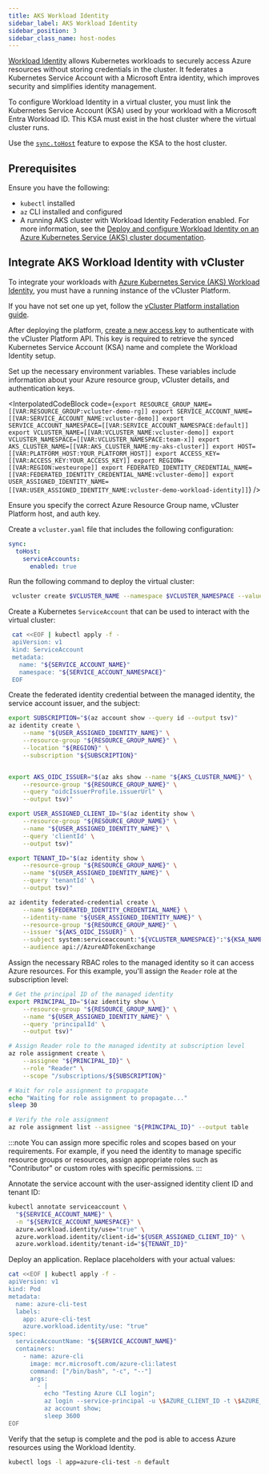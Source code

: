 ```yaml
---
title: AKS Workload Identity
sidebar_label: AKS Workload Identity
sidebar_position: 3
sidebar_class_name: host-nodes
---
```




<TenancySupport hostNodes="true" />

<ProAdmonition/>

[Workload Identity](https://learn.microsoft.com/en-us/azure/aks/workload-identity-overview) allows Kubernetes workloads to securely access Azure resources without storing credentials in the cluster. It federates a Kubernetes Service Account with a Microsoft Entra identity, which improves security and simplifies identity management.

To configure Workload Identity in a virtual cluster, you must link the Kubernetes Service Account (KSA) used by your workload with a Microsoft Entra Workload ID. This KSA must exist in the host cluster where the virtual cluster runs. 

Use the [`sync.toHost`](/vcluster/configure/vcluster-yaml/sync/to-host/) feature to expose the KSA to the host cluster.

## Prerequisites

Ensure you have the following:

- `kubectl` installed
- `az` CLI installed and configured
- A running AKS cluster with Workload Identity Federation enabled. For more information, see the [Deploy and configure Workload Identity on an Azure Kubernetes Service (AKS) cluster documentation](https://learn.microsoft.com/en-us/azure/aks/workload-identity-deploy-cluster).


<!-- vale off -->

## Integrate AKS Workload Identity with vCluster

<Flow>

<Step title="Start vCluster Platform and create an access key">

To integrate your workloads with [Azure Kubernetes Service (AKS) Workload Identity](https://learn.microsoft.com/en-us/azure/aks/workload-identity-overview), you must have a running instance of the vCluster Platform.

If you have not set one up yet, follow the [vCluster Platform installation guide](/platform/next/install/quick-start-guide).

After deploying the platform, [create a new access key](/platform/next/api/authentication) to authenticate with the vCluster Platform API. This key is required to retrieve the synced Kubernetes Service Account (KSA) name and complete the Workload Identity setup.

</Step>

<Step title="Set Up Variables">

Set up the necessary environment variables. These variables include information about your Azure resource group, vCluster details, and authentication keys.

<InterpolatedCodeBlock
  code={`export RESOURCE_GROUP_NAME=[[VAR:RESOURCE_GROUP:vcluster-demo-rg]]
export SERVICE_ACCOUNT_NAME=[[VAR:SERVICE_ACCOUNT_NAME:vcluster-demo]]
export SERVICE_ACCOUNT_NAMESPACE=[[VAR:SERVICE_ACCOUNT_NAMESPACE:default]]
export VCLUSTER_NAME=[[VAR:VCLUSTER_NAME:vcluster-demo]]
export VCLUSTER_NAMESPACE=[[VAR:VCLUSTER_NAMESPACE:team-x]]
export AKS_CLUSTER_NAME=[[VAR:AKS_CLUSTER_NAME:my-aks-cluster]]
export HOST=[[VAR:PLATFORM_HOST:YOUR_PLATFORM_HOST]]
export ACCESS_KEY=[[VAR:ACCESS_KEY:YOUR_ACCESS_KEY]]
export REGION=[[VAR:REGION:westeurope]]
export FEDERATED_IDENTITY_CREDENTIAL_NAME=[[VAR:FEDERATED_IDENTITY_CREDENTIAL_NAME:vcluster-demo]]
export USER_ASSIGNED_IDENTITY_NAME=[[VAR:USER_ASSIGNED_IDENTITY_NAME:vcluster-demo-workload-identity]]`}
/>

Ensure you specify the correct Azure Resource Group name, vCluster Platform host, and auth key.
</Step>

<Step title="Create vCluster Configuration">

Create a `vcluster.yaml` file that includes the following configuration:

```yaml
sync:
  toHost:
    serviceAccounts:
      enabled: true
```

</Step>

<Step title="Deploy the virtual cluster">

Run the following command to deploy the virtual cluster:

```bash
 vcluster create $VCLUSTER_NAME --namespace $VCLUSTER_NAMESPACE --values vcluster.yaml
 ```

</Step>

<Step title="Create a service account">

Create a Kubernetes `ServiceAccount` that can be used to interact with the virtual cluster:

```bash
 cat <<EOF | kubectl apply -f -
 apiVersion: v1
 kind: ServiceAccount
 metadata:
   name: "${SERVICE_ACCOUNT_NAME}"
   namespace: "${SERVICE_ACCOUNT_NAMESPACE}"
 EOF
 ```
</Step>

<Step title="Read ServiceAccount name From vCluster Platform API">

<GetResourceName />

</Step>

<Step title="Create the managed identity and the federated identity credential">

Create the federated identity credential between the managed identity, the service account issuer, and the subject:

```bash
export SUBSCRIPTION="$(az account show --query id --output tsv)"
az identity create \
    --name "${USER_ASSIGNED_IDENTITY_NAME}" \
    --resource-group "${RESOURCE_GROUP_NAME}" \
    --location "${REGION}" \
    --subscription "${SUBSCRIPTION}"


export AKS_OIDC_ISSUER="$(az aks show --name "${AKS_CLUSTER_NAME}" \
    --resource-group "${RESOURCE_GROUP_NAME}" \
    --query "oidcIssuerProfile.issuerUrl" \
    --output tsv)"

export USER_ASSIGNED_CLIENT_ID="$(az identity show \
    --resource-group "${RESOURCE_GROUP_NAME}" \
    --name "${USER_ASSIGNED_IDENTITY_NAME}" \
    --query 'clientId' \
    --output tsv)"

export TENANT_ID="$(az identity show \
    --resource-group "${RESOURCE_GROUP_NAME}" \
    --name "${USER_ASSIGNED_IDENTITY_NAME}" \
    --query 'tenantId' \
    --output tsv)"

az identity federated-credential create \
    --name ${FEDERATED_IDENTITY_CREDENTIAL_NAME} \
    --identity-name "${USER_ASSIGNED_IDENTITY_NAME}" \
    --resource-group "${RESOURCE_GROUP_NAME}" \
    --issuer "${AKS_OIDC_ISSUER}" \
    --subject system:serviceaccount:"${VCLUSTER_NAMESPACE}":"${KSA_NAME}" \
    --audience api://AzureADTokenExchange
```

</Step>

<Step title="Assign RBAC permissions to the managed identity">

Assign the necessary RBAC roles to the managed identity so it can access Azure resources. For this example, you'll assign the `Reader` role at the subscription level:

```bash
# Get the principal ID of the managed identity
export PRINCIPAL_ID="$(az identity show \
    --resource-group "${RESOURCE_GROUP_NAME}" \
    --name "${USER_ASSIGNED_IDENTITY_NAME}" \
    --query 'principalId' \
    --output tsv)"

# Assign Reader role to the managed identity at subscription level
az role assignment create \
    --assignee "${PRINCIPAL_ID}" \
    --role "Reader" \
    --scope "/subscriptions/${SUBSCRIPTION}"

# Wait for role assignment to propagate
echo "Waiting for role assignment to propagate..."
sleep 30

# Verify the role assignment
az role assignment list --assignee "${PRINCIPAL_ID}" --output table
```

:::note
You can assign more specific roles and scopes based on your requirements. For example, if you need the identity to manage specific resource groups or resources, assign appropriate roles such as "Contributor" or custom roles with specific permissions.
:::

</Step>

<Step title="Annotating the Service Account">

Annotate the service account with the user-assigned identity client ID and tenant ID:

```bash
kubectl annotate serviceaccount \
  "${SERVICE_ACCOUNT_NAME}" \
  -n "${SERVICE_ACCOUNT_NAMESPACE}" \
  azure.workload.identity/use="true" \
  azure.workload.identity/client-id="${USER_ASSIGNED_CLIENT_ID}" \
  azure.workload.identity/tenant-id="${TENANT_ID}"
```

</Step>

<Step title="Deploy an application">

Deploy an application. Replace placeholders with your actual values:

```bash
cat <<EOF | kubectl apply -f -
apiVersion: v1
kind: Pod
metadata:
  name: azure-cli-test
  labels:
    app: azure-cli-test
    azure.workload.identity/use: "true"
spec:
  serviceAccountName: "${SERVICE_ACCOUNT_NAME}"
  containers:
    - name: azure-cli
      image: mcr.microsoft.com/azure-cli:latest
      command: ["/bin/bash", "-c", "--"]
      args:
        - |
          echo "Testing Azure CLI login";
          az login --service-principal -u \$AZURE_CLIENT_ID -t \$AZURE_TENANT_ID --federated-token \$(cat \$AZURE_FEDERATED_TOKEN_FILE);
          az account show;
          sleep 3600
EOF
```

</Step>

<Step title="Verify the Setup">

Verify that the setup is complete and the pod is able to access Azure resources using the Workload Identity.

```bash
kubectl logs -l app=azure-cli-test -n default
```

</Step>
</Flow>
